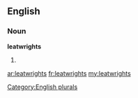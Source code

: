 ==English==

===Noun===
'''leatwrights'''

# {{plural of|[[leatwright]]}}

[[Category:English plurals]]

[[ar:leatwrights]]
[[fr:leatwrights]]
[[my:leatwrights]]